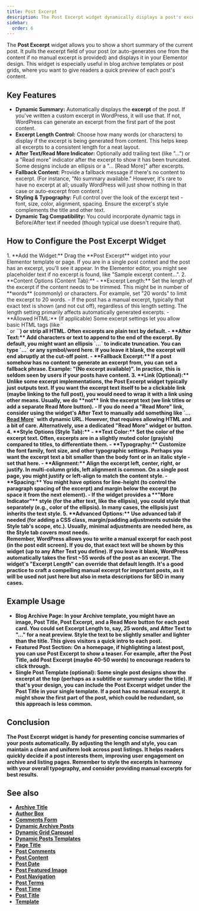 ```yaml
---
title: Post Excerpt
description: The Post Excerpt widget dynamically displays a post's excerpt (summary) in your template, with control over excerpt length, fallback text, and styling.
sidebar:
  order: 6
---
```



The **Post Excerpt** widget allows you to show a short summary of the current post. It pulls the excerpt field of your post (or auto-generates one from the content if no manual excerpt is provided) and displays it in your Elementor design. This widget is especially useful in blog archive templates or post grids, where you want to give readers a quick preview of each post's content.

## Key Features

- **Dynamic Summary:** Automatically displays the **excerpt** of the post. If you've written a custom excerpt in WordPress, it will use that. If not, WordPress can generate an excerpt from the first part of the post content.
- **Excerpt Length Control:** Choose how many words (or characters) to display if the excerpt is being generated from content. This helps keep all excerpts to a consistent length for a neat layout.
- **After Text/Read More Indicator:** Optionally add trailing text (like "…") or a "Read more" indicator after the excerpt to show it has been truncated. Some designs include an ellipsis or a "... [Read More]" after excerpts.
- **Fallback Content:** Provide a fallback message if there's no content to excerpt. (For instance, "No summary available." However, it's rare to have no excerpt at all; usually WordPress will just show nothing in that case or auto-excerpt from content.)
- **Styling & Typography:** Full control over the look of the excerpt text - font, size, color, alignment, spacing. Ensure the excerpt's style complements the title and other text.
- **Dynamic Tag Compatibility:** You could incorporate dynamic tags in Before/After text if needed (though typical use doesn't require that).

## How to Configure the Post Excerpt Widget

<Steps>
1. **Add the Widget:** Drag the **Post Excerpt** widget into your Elementor template or page. If you are in a single post context and the post has an excerpt, you'll see it appear. In the Elementor editor, you might see placeholder text if no excerpt is found, like "Sample excerpt content…".
2. **Content Options (Content Tab):**
   - **Excerpt Length:** Set the length of the excerpt if the content needs to be trimmed. This might be in number of **words** (commonly) or characters. For example, set "20 words" to limit the excerpt to 20 words. 
     - If the post has a manual excerpt, typically that exact text is shown (and not cut off), regardless of this length setting. The length setting primarily affects automatically generated excerpts.
   - **Allowed HTML:** (If applicable) Some excerpt settings let you allow basic HTML tags (like `<br>` or `<strong>`) or strip all HTML. Often excerpts are plain text by default.
   - **After Text:** Add characters or text to append to the end of the excerpt. By default, you might want an ellipsis `…` to indicate truncation. You can type `...` or any symbol/word here. If you leave it blank, the excerpt will end abruptly at the cut-off point.
   - **Fallback Excerpt:** If a post somehow has no content to generate an excerpt from, you can set a fallback phrase. Example: "(No excerpt available)". In practice, this is seldom seen by users if your posts have content.
3. **Link (Optional):** Unlike some excerpt implementations, the Post Excerpt widget typically just outputs text. If you want the excerpt text itself to be a clickable link (maybe linking to the full post), you would need to wrap it with a link using other means. Usually, we do **not** link the excerpt text (we link titles or add a separate Read More button).
   - If you do need a "Read More" link, consider using the widget's After Text to manually add something like `... <a href="#">Read More</a>` with dynamic URL. However, that requires allowing HTML and a bit of care. Alternatively, use a dedicated "Read More" widget or button.
4. **Style Options (Style Tab):**
   - **Text Color:** Set the color of the excerpt text. Often, excerpts are in a slightly muted color (grayish) compared to titles, to differentiate them.
   - **Typography:** Customize the font family, font size, and other typographic settings. Perhaps you want the excerpt text a bit smaller than the body font or in an italic style - set that here.
   - **Alignment:** Align the excerpt left, center, right, or justify. In multi-column grids, left alignment is common. On a single post page, you might justify or left-align to match the content style.
   - **Spacing:** You might have options for line-height (to control the paragraph spacing of the excerpt) and margin below the excerpt (to space it from the next element).
   - If the widget provides a **"More Indicator"** style (for the after text, like the ellipsis), you could style that separately (e.g., color of the ellipsis). In many cases, the ellipsis just inherits the text style.
5. **Advanced Options:** Use advanced tab if needed (for adding a CSS class, margin/padding adjustments outside the Style tab's scope, etc.). Usually, minimal adjustments are needed here, as the Style tab covers most needs.
</Steps>

<Aside type="note" title='Manual vs Automatic Excerpts'>
Remember, WordPress allows you to write a manual excerpt for each post (in the post edit screen). If you do, that exact text will be shown by this widget (up to any After Text you define). If you leave it blank, WordPress automatically takes the first ~55 words of the post as an excerpt. The widget's "Excerpt Length" can override that default length. It's a good practice to craft a compelling manual excerpt for important posts, as it will be used not just here but also in meta descriptions for SEO in many cases.
</Aside>

## Example Usage

- **Blog Archive Page:** In your Archive template, you might have an image, Post Title, Post Excerpt, and a Read More button for each post card. You could set Excerpt Length to, say, 25 words, and After Text to "…" for a neat preview. Style the text to be slightly smaller and lighter than the title. This gives visitors a quick intro to each post.
- **Featured Post Section:** On a homepage, if highlighting a latest post, you can use Post Excerpt to show a teaser. For example, after the Post Title, add Post Excerpt (maybe 40-50 words) to encourage readers to click through.
- **Single Post Template (optional):** Some single post designs show the excerpt at the top (perhaps as a subtitle or summary under the title). If that's your design, you can include the Post Excerpt widget under the Post Title in your single template. If a post has no manual excerpt, it might show the first part of the post, which could be redundant, so this approach is less common.

## Conclusion

The Post Excerpt widget is handy for presenting concise summaries of your posts automatically. By adjusting the length and style, you can maintain a clean and uniform look across post listings. It helps readers quickly decide if a post interests them, improving user engagement on archive and listing pages. Remember to style the excerpts in harmony with your overall typography, and consider providing manual excerpts for best results.


## See also

- [Archive Title](/vertex/widgets/dynamic-posts-templates/archive-title/)
- [Author Box](/vertex/widgets/dynamic-posts-templates/author-box/)
- [Comments Form](/vertex/widgets/dynamic-posts-templates/comments-form/)
- [Dynamic Archive Posts](/vertex/widgets/dynamic-posts-templates/dynamic-archive-posts/)
- [Dynamic Grid Carousel](/vertex/widgets/dynamic-posts-templates/dynamic-grid-carousel/)
- [Dynamic Posts Templates](/vertex/widgets/dynamic-posts-templates/)
- [Page Title](/vertex/widgets/dynamic-posts-templates/page-title/)
- [Post Comments](/vertex/widgets/dynamic-posts-templates/post-comments/)
- [Post Content](/vertex/widgets/dynamic-posts-templates/post-content/)
- [Post Date](/vertex/widgets/dynamic-posts-templates/post-date/)
- [Post Featured Image](/vertex/widgets/dynamic-posts-templates/post-featured-image/)
- [Post Navigation](/vertex/widgets/dynamic-posts-templates/post-navigation/)
- [Post Terms](/vertex/widgets/dynamic-posts-templates/post-terms/)
- [Post Time](/vertex/widgets/dynamic-posts-templates/post-time/)
- [Post Title](/vertex/widgets/dynamic-posts-templates/post-title/)
- [Template](/vertex/widgets/dynamic-posts-templates/template/)
